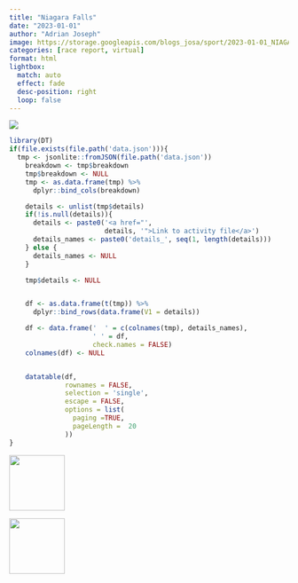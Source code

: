 ```yaml
---
title: "Niagara Falls"
date: "2023-01-01"
author: "Adrian Joseph"
image: https://storage.googleapis.com/blogs_josa/sport/2023-01-01_NIAGARA_FALLS/img/00.png
categories: [race report, virtual]
format: html
lightbox:
  match: auto
  effect: fade
  desc-position: right
  loop: false
---
```

![](https://storage.googleapis.com/blogs_josa/sport/2023-01-01_NIAGARA_FALLS/img/00.png)

```r
library(DT)
if(file.exists(file.path('data.json'))){
  tmp <- jsonlite::fromJSON(file.path('data.json'))
    breakdown <- tmp$breakdown
    tmp$breakdown <- NULL
    tmp <- as.data.frame(tmp) %>%
      dplyr::bind_cols(breakdown)

    details <- unlist(tmp$details)
    if(!is.null(details)){
      details <- paste0('<a href="',
                        details, '">Link to activity file</a>')
      details_names <- paste0('details_', seq(1, length(details)))
    } else {
      details_names <- NULL
    }

    tmp$details <- NULL


    df <- as.data.frame(t(tmp)) %>%
      dplyr::bind_rows(data.frame(V1 = details))

    df <- data.frame('  ' = c(colnames(tmp), details_names),
                     ' ' = df,
                     check.names = FALSE)
    colnames(df) <- NULL


    datatable(df,
              rownames = FALSE,
              selection = 'single',
              escape = FALSE,
              options = list(
                paging =TRUE,
                pageLength =  20
              ))
}
```





::: {layout-ncol=4}
![](https://storage.googleapis.com/blogs_josa/sport/2023-01-01_NIAGARA_FALLS/img/00.png){ width="100" group="hi" }

![](https://storage.googleapis.com/blogs_josa/sport/2023-01-01_NIAGARA_FALLS/img/01.png){ width="100" group="hi" }


:::
